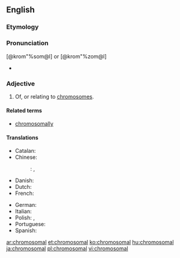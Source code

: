 ==English==

===Etymology===
{{suffix|chromosome|al}}

===Pronunciation===
[@krom"%som@l] or [@krom"%zom@l]
* {{rhymes|əʊməl}}

===Adjective===
{{en-adj|-}}

# Of, or relating to [[chromosome]]s.

====Related terms====
* [[chromosomally]]

====Translations====
{{trans-top|of, or relating to chromosomes}}
* Catalan: {{t|ca|cromosòmic}}
* Chinese:
*: {{ttbc|cmn}}: {{t|cmn|染色體|tr=rǎncè tǐ|sc=Hani}}, {{t|cmn|[[染色體]][[的]]|tr=rǎncè tǐ de|sc=Hani}} <!-- was: "[[染色體]] (rǎncè tǐ), optional: [[染色體的]] (rǎncè tǐ de)"; {{t|cmn|染色體|alt=染色體的}} could be more appropriate, since 的 seems to be just a particle. -->
* Danish: {{t|da|kromosomal}}
* Dutch: {{t+|nl|chromosomaal}}
* French: {{t+|fr|chromosomique}}
{{trans-mid}}
* German: {{t|de|chromosomal}}
* Italian: {{t|it|cromosomico}}
* Polish: {{t|pl|chromosomowy|m}}, {{t|pl|chromosomalny|m}}
* Portuguese: {{t|pt|cromossómico}}
* Spanish: {{t+|es|cromosómico}}
{{trans-bottom}}

[[ar:chromosomal]]
[[et:chromosomal]]
[[ko:chromosomal]]
[[hu:chromosomal]]
[[ja:chromosomal]]
[[pl:chromosomal]]
[[vi:chromosomal]]